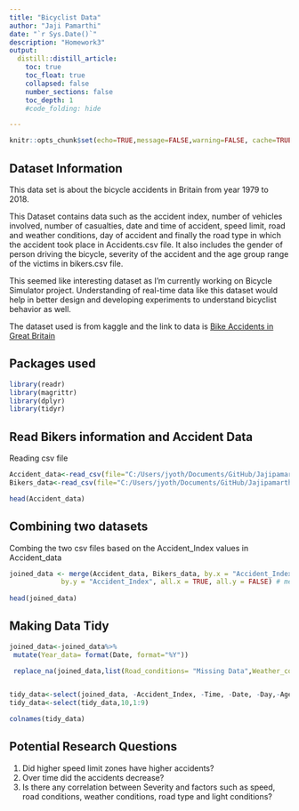 ```yaml
---
title: "Bicyclist Data"
author: "Jaji Pamarthi"
date: "`r Sys.Date()`"
description: "Homework3"
output:
  distill::distill_article:
    toc: true
    toc_float: true
    collapsed: false
    number_sections: false
    toc_depth: 1
    #code_folding: hide

---
```


```r
knitr::opts_chunk$set(echo=TRUE,message=FALSE,warning=FALSE, cache=TRUE)
```


## Dataset Information

This data set is about the bicycle accidents in Britain from year 1979 to 2018.

This Dataset contains data such as the accident index, number of vehicles involved, number of casualties, date and time of accident, speed limit, road and weather conditions, day of accident and finally the road type in which the accident took place in Accidents.csv file. It also includes the gender of person driving the bicycle, severity of the accident and the age group range of the victims in bikers.csv file.

This seemed like interesting dataset as I'm currently working on Bicycle Simulator project. Understanding of real-time data like this dataset would help in better design and developing experiments to understand bicyclist behavior as well.

The dataset used is from kaggle and the link to data is [Bike Accidents in Great Britain](https://www.kaggle.com/datasets/johnharshith/bicycle-accidents-in-great-britain-1979-to-2018?select=Accidents.csv)


## Packages used

```r
library(readr)
library(magrittr)
library(dplyr)
library(tidyr)

```

## Read Bikers information and Accident Data  

Reading csv file

```r
Accident_data<-read_csv(file="C:/Users/jyoth/Documents/GitHub/Jajipamarthi/Data/Accidents.csv")
Bikers_data<-read_csv(file="C:/Users/jyoth/Documents/GitHub/Jajipamarthi/Data/Bikers.csv")

head(Accident_data)
```

## Combining two datasets

Combing the two csv files based on the Accident_Index values in Accident_data

```r
joined_data <- merge(Accident_data, Bikers_data, by.x = "Accident_Index", 
             by.y = "Accident_Index", all.x = TRUE, all.y = FALSE) # merging two csv files
 
head(joined_data)


```
## Making Data Tidy
```r
joined_data<-joined_data%>%
 mutate(Year_data= format(Date, format="%Y"))

 replace_na(joined_data,list(Road_conditions= "Missing Data",Weather_conditions="Missing Data"))


tidy_data<-select(joined_data, -Accident_Index, -Time, -Date, -Day,-Age_Grp)
tidy_data<-select(tidy_data,10,1:9)

colnames(tidy_data)
```

## Potential Research Questions

1. Did higher speed limit zones have higher accidents?
2. Over time did the accidents decrease?
3. Is there any correlation between Severity
and factors such as speed, road conditions, weather conditions, road type and light conditions?


